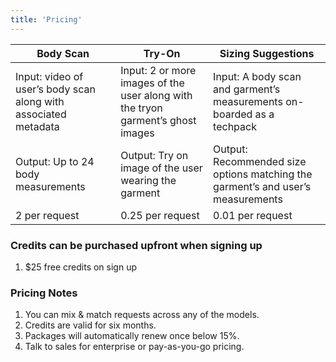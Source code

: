 ```yaml
---
title: 'Pricing'
---
```

<div className="table-responsive">
  <table>
    <thead>
      <tr>
        <th>Body Scan</th>
        <th>Try-On</th>
        <th>Sizing Suggestions</th>
      </tr>
    </thead>
    <tbody>
      <tr>
        <td>Input: video of user’s body scan along with associated metadata</td>
        <td>Input: 2 or more images of the user along with the tryon garment’s ghost images</td>
        <td>Input: A body scan and garment’s measurements on-boarded as a techpack</td>
      </tr>
      <tr>
        <td>Output: Up to 24 body measurements</td>
        <td>Output: Try on image of the user wearing the garment</td>
        <td>Output: Recommended size options matching the garment’s and user’s measurements</td>
      </tr>
       <tr>
        <td>2 per request</td>
        <td>0.25 per request</td>
        <td>0.01 per request</td>
      </tr> 
    </tbody>
  </table>
</div>

### Credits can be purchased upfront when signing up
1. $25 free credits on sign up

### Pricing Notes

1. You can mix & match requests across any of the models.
2. Credits are valid for six months.
3. Packages will automatically renew once below 15%.
4. Talk to sales for enterprise or pay-as-you-go pricing.
